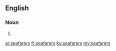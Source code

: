 ==English==

===Noun===
{{head|en|plural}}

# {{plural of|seafarer|lang=en}}

[[ar:seafarers]]
[[fr:seafarers]]
[[ku:seafarers]]
[[my:seafarers]]